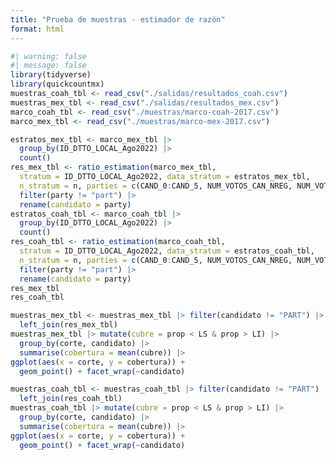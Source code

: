 ```yaml
---
title: "Prueba de muestras - estimador de razón"
format: html
---
```


```r
#| warning: false
#| message: false
library(tidyverse)
library(quickcountmx)
muestras_coah_tbl <- read_csv("./salidas/resultados_coah.csv")
muestras_mex_tbl <- read_csv("./salidas/resultados_mex.csv")
marco_coah_tbl <- read_csv("./muestras/marco-coah-2017.csv")
marco_mex_tbl <- read_csv("./muestras/marco-mex-2017.csv")

```

```r
estratos_mex_tbl <- marco_mex_tbl |> 
  group_by(ID_DTTO_LOCAL_Ago2022) |> 
  count()
res_mex_tbl <- ratio_estimation(marco_mex_tbl, 
  stratum = ID_DTTO_LOCAL_Ago2022, data_stratum = estratos_mex_tbl, 
  n_stratum = n, parties = c(CAND_0:CAND_5, NUM_VOTOS_CAN_NREG, NUM_VOTOS_NULOS), B = 1) |> 
  filter(party != "part") |> 
  rename(candidato = party)
estratos_coah_tbl <- marco_coah_tbl |> 
  group_by(ID_DTTO_LOCAL_Ago2022) |> 
  count()
res_coah_tbl <- ratio_estimation(marco_coah_tbl, 
  stratum = ID_DTTO_LOCAL_Ago2022, data_stratum = estratos_coah_tbl, 
  n_stratum = n, parties = c(CAND_0:CAND_5, NUM_VOTOS_CAN_NREG, NUM_VOTOS_NULOS), B = 1) |> 
  filter(party != "part") |> 
  rename(candidato = party)
res_mex_tbl
res_coah_tbl
```


```r
muestras_mex_tbl <- muestras_mex_tbl |> filter(candidato != "PART") |> 
  left_join(res_mex_tbl)
muestras_mex_tbl |> mutate(cubre = prop < LS & prop > LI) |> 
  group_by(corte, candidato) |> 
  summarise(cobertura = mean(cubre)) |> 
ggplot(aes(x = corte, y = cobertura)) + 
  geom_point() + facet_wrap(~candidato)
```

```r
muestras_coah_tbl <- muestras_coah_tbl |> filter(candidato != "PART") |> 
  left_join(res_coah_tbl)
muestras_coah_tbl |> mutate(cubre = prop < LS & prop > LI) |> 
  group_by(corte, candidato) |> 
  summarise(cobertura = mean(cubre)) |> 
ggplot(aes(x = corte, y = cobertura)) + 
  geom_point() + facet_wrap(~candidato)

```

